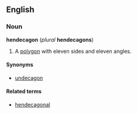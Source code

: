 ==English==
===Noun===
'''hendecagon''' (''plural'' '''hendecagons''')

#{{geometry}} A [[polygon]] with eleven sides and eleven angles.

====Synonyms====
*[[undecagon]]

====Related terms====
*[[hendecagonal]]